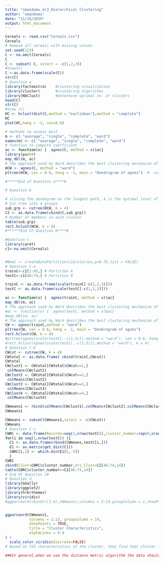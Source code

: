 ---
title: "smandumu_ml3_Hierarchical Clustering"
author: "smandumu"
date: "11/16/2019"
output: html_document
---
```{r}
Cereals <- read.csv("Cereals.csv")
Cereals
# Remove all cereals with missing values
set.seed(123)
C <- na.omit(Cereals)
C
C <- subset( C, select = -c(1,2,3))
#View(C)
C <-as.data.frame(scale(C))
str(C)
# Question a
library(factoextra)    #clustering visualization
library(cluster)       #clustering algorithms
library(NbClust)       #determine optimal no. of clusters
head(C)
str(C)
#View (C)
HC <- hclust(dist(C,method = "euclidean"),method = "complete")
HC
plot(HC,hang = -1, cex=0.6)

# methods to assess best
m <- c( "average", "single", "complete", "ward")
names(m) <- c( "average", "single", "complete", "ward")
# function to compute coefficient
ac <- function(x) {  agnes(C, method = x)$ac}
library(purrr)
map_dbl(m, ac)
# The approach used by Ward describes the best clustering mechanism of the four approaches tested
HCW <- agnes(C, method = "ward")
pltree(HCW, cex = 0.6, hang = -1, main = "Dendrogram of agnes")  #  visualize the dendrogram

#*****End of Question a****#

# Question b

# slicing the dendogram on the longest path, 4 is the optimal level of clusters.
# Cut tree into 4 groups
sub_grp <- cutree(HCW, k = 4)
C2 <- as.data.frame(cbind(C,sub_grp))
# Number of members in each cluster
table(sub_grp)
rect.hclust(HCW, k = 4)
#******End Of Question b****#

#Question c
library(caret)
c1<-na.omit(Cereals)


#NewC <- createDataPartition(c1$calories,p=0.75,list = FALSE)
# Question C-a  
trainC<-c1[1:45,] # Partition A
testC<-c1[46:74,] # Partition B

trainC <- as.data.frame(scale(trainC[-c(1,2,3)]))
testC <- as.data.frame(scale(testC[-c(1,2,3)]))

ac <- function(x) {  agnes(trainC, method = x)$ac}
map_dbl(m, ac)
# The approach used by Ward describes the best clustering mechanism of the four approaches tested
#ac <- function(x) {  agnes(testC, method = x)$ac}
#map_dbl(m, ac)
# The approach used by Ward describes the best clustering mechanism of the four approaches tested
CW <- agnes(trainC,method = "ward")
pltree(CW, cex = 0.6, hang = -1, main = "Dendrogram of agnes")
rect.hclust(CW, k = 4)
#pltree(agnes(scale(testC[,-c(1:3)]),method = "ward"), cex = 0.6, hang = -1, main = "Dendrogram of agnes")
#rect.hclust(agnes(scale(testC[,-c(1:3)]),method = "ward"), k = 4)
# Question C-b
CWcut <- cutree(CW, k = 4)
CWtotal <- as.data.frame( cbind(trainC,CWcut))
CWtotal
CWclust1 <- CWtotal[CWtotal$CWcut==1,]
 colMeans(CWclust1)
CWclust2 <- CWtotal[CWtotal$CWcut==2,]
 colMeans(CWclust2)
CWclust3 <- CWtotal[CWtotal$CWcut==3,]
 colMeans(CWclust3)
CWclust4 <- CWtotal[CWtotal$CWcut==4,]
 colMeans(CWclust4)

CWmeans1 <- rbind(colMeans(CWclust1),colMeans(CWclust2),colMeans(CWclust3),colMeans(CWclust4))
CWmeans1

CWmeans <- subset(CWmeans1,select = -c(CWcut))
CWmeans
# Question C-c
CWRC <- data.frame(Records=seq(1,nrow(testC)),cluster_number=rep(0,nrow(testC)))
for(i in seq(1,nrow(testC)) ){
  C1 <- as.data.frame(rbind(CWmeans,testC[i,]))
  E1 <- as.matrix(get_dist(C1))
  CWRC[i,2] <- which.min(E1[5,-5])
  }
CWRC
cbind(Clust=CWRC$cluster_number,Ori_Clust=C2[46:74,14])
table(CWRC$cluster_number==C2[46:74,14])
# End Of Question c#
# Question d
library(GGally)
library(ggplot2)
library(hrbrthemes)
library(viridis)
#ggparcoord(cbind(c(1:4),CWmeans),columns = 2:14,groupColumn = 1,showPoints = TRUE,title = " Charter of cluster",alphaLines = 0.9) + scale_color_viridis (discrete = TRUE)+theme_ipsum()+theme(plot.title = element_text(size = 10)) 


ggparcoord(CWmeans1,
           columns = 1:13, groupColumn = 14,
           showPoints = TRUE, 
           title = "Cluster Characteristics",
           alphaLines = 0.9
) + 
  scale_color_viridis(discrete=FALSE)
# Based on the characteristics of the cluster, they find that Cluster 1 is the strongest with low calories, high protein, potassium, starch, non-carbs, carbohydrates, top-rated.

###In general,when we use the distance metric algorithm the data should be normalised,because the data characteristics are diverse. Therefore, it is necessary to standardize the data.









```

